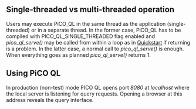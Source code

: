 == Single-threaded vs multi-threaded operation ==
Users may execute PiCO_QL in the same thread as the application (single-threaded) or in a separate thread.
In the former case, PiCO_QL has to be compiled with PICO_QL_SINGLE_THREADED flag enabled and ''pico_ql_serve()'' may be called from within a loop as in [[Quickstart]] if returning is a problem.
In the latter case, a normal call to ''pico_ql_serve()'' is enough. When everything goes as planned ''pico_ql_serve()'' returns 1.

== Using PiCO QL ==
In production (non-test) mode PICO QL opens port ''8080'' at ''localhost'' where the local server is listening for query requests. Opening a browser at this address reveals the query interface.